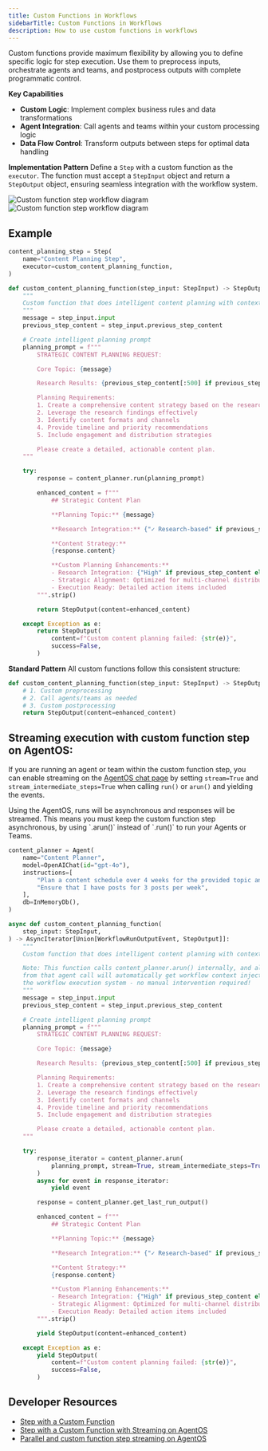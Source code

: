 ```yaml
---
title: Custom Functions in Workflows
sidebarTitle: Custom Functions in Workflows
description: How to use custom functions in workflows
---
```


Custom functions provide maximum flexibility by allowing you to define specific logic for step execution. Use them to preprocess inputs, orchestrate agents and teams, and postprocess outputs with complete programmatic control.

**Key Capabilities**
- **Custom Logic**: Implement complex business rules and data transformations
- **Agent Integration**: Call agents and teams within your custom processing logic
- **Data Flow Control**: Transform outputs between steps for optimal data handling

**Implementation Pattern**
Define a `Step` with a custom function as the `executor`. The function must accept a `StepInput` object and return a `StepOutput` object, ensuring seamless integration with the workflow system.

<img 
  className="block dark:hidden" 
  src="/images/custom-function-steps-light.png" 
  alt="Custom function step workflow diagram"
/>
<img 
  className="hidden dark:block" 
  src="/images/custom-function-steps-dark.png" 
  alt="Custom function step workflow diagram"
/>

## Example

```python 
content_planning_step = Step(
    name="Content Planning Step",
    executor=custom_content_planning_function,
)

def custom_content_planning_function(step_input: StepInput) -> StepOutput:
    """
    Custom function that does intelligent content planning with context awareness
    """
    message = step_input.input
    previous_step_content = step_input.previous_step_content

    # Create intelligent planning prompt
    planning_prompt = f"""
        STRATEGIC CONTENT PLANNING REQUEST:

        Core Topic: {message}

        Research Results: {previous_step_content[:500] if previous_step_content else "No research results"}

        Planning Requirements:
        1. Create a comprehensive content strategy based on the research
        2. Leverage the research findings effectively
        3. Identify content formats and channels
        4. Provide timeline and priority recommendations
        5. Include engagement and distribution strategies

        Please create a detailed, actionable content plan.
    """

    try:
        response = content_planner.run(planning_prompt)

        enhanced_content = f"""
            ## Strategic Content Plan

            **Planning Topic:** {message}

            **Research Integration:** {"✓ Research-based" if previous_step_content else "✗ No research foundation"}

            **Content Strategy:**
            {response.content}

            **Custom Planning Enhancements:**
            - Research Integration: {"High" if previous_step_content else "Baseline"}
            - Strategic Alignment: Optimized for multi-channel distribution
            - Execution Ready: Detailed action items included
        """.strip()

        return StepOutput(content=enhanced_content)

    except Exception as e:
        return StepOutput(
            content=f"Custom content planning failed: {str(e)}",
            success=False,
        )
```

**Standard Pattern**
All custom functions follow this consistent structure:

```python
def custom_content_planning_function(step_input: StepInput) -> StepOutput:
    # 1. Custom preprocessing
    # 2. Call agents/teams as needed
    # 3. Custom postprocessing
    return StepOutput(content=enhanced_content)
```

## Streaming execution with custom function step on AgentOS:

If you are running an agent or team within the custom function step, you can enable streaming on the [AgentOS chat page](/agent-os/introduction#chat-page) by setting `stream=True` and `stream_intermediate_steps=True` when calling `run()` or `arun()` and yielding the events.

<Note>
Using the AgentOS, runs will be asynchronous and responses will be streamed.
This means you must keep the custom function step asynchronous, by using `.arun()` instead of `.run()` to run your Agents or Teams.
</Note>

```python custom_function_step_async_stream.py
content_planner = Agent(
    name="Content Planner",
    model=OpenAIChat(id="gpt-4o"),
    instructions=[
        "Plan a content schedule over 4 weeks for the provided topic and research content",
        "Ensure that I have posts for 3 posts per week",
    ],
    db=InMemoryDb(),
)

async def custom_content_planning_function(
    step_input: StepInput,
) -> AsyncIterator[Union[WorkflowRunOutputEvent, StepOutput]]:
    """
    Custom function that does intelligent content planning with context awareness.

    Note: This function calls content_planner.arun() internally, and all events
    from that agent call will automatically get workflow context injected by
    the workflow execution system - no manual intervention required!
    """
    message = step_input.input
    previous_step_content = step_input.previous_step_content

    # Create intelligent planning prompt
    planning_prompt = f"""
        STRATEGIC CONTENT PLANNING REQUEST:

        Core Topic: {message}

        Research Results: {previous_step_content[:500] if previous_step_content else "No research results"}

        Planning Requirements:
        1. Create a comprehensive content strategy based on the research
        2. Leverage the research findings effectively
        3. Identify content formats and channels
        4. Provide timeline and priority recommendations
        5. Include engagement and distribution strategies

        Please create a detailed, actionable content plan.
    """

    try:
        response_iterator = content_planner.arun(
            planning_prompt, stream=True, stream_intermediate_steps=True
        )
        async for event in response_iterator:
            yield event

        response = content_planner.get_last_run_output()

        enhanced_content = f"""
            ## Strategic Content Plan

            **Planning Topic:** {message}

            **Research Integration:** {"✓ Research-based" if previous_step_content else "✗ No research foundation"}

            **Content Strategy:**
            {response.content}

            **Custom Planning Enhancements:**
            - Research Integration: {"High" if previous_step_content else "Baseline"}
            - Strategic Alignment: Optimized for multi-channel distribution
            - Execution Ready: Detailed action items included
        """.strip()

        yield StepOutput(content=enhanced_content)

    except Exception as e:
        yield StepOutput(
            content=f"Custom content planning failed: {str(e)}",
            success=False,
        )
```

## Developer Resources

- [Step with a Custom Function](/examples/concepts/workflows/01-basic-workflows/step_with_function)
- [Step with a Custom Function with Streaming on AgentOS](/examples/concepts/workflows/01-basic-workflows/step_with_function_streaming_agentos)
- [Parallel and custom function step streaming on AgentOS](/examples/concepts/workflows/04-workflows-parallel-execution/parallel_and_custom_function_step_streaming_agentos)